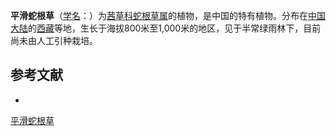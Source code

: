 {{Speciesbox
| name = 平滑蛇根草
| status = 
| status_system = 
| image =
| genus = Ophiorrhiza
| species = laevifolia
| authority = H. S. Lo
}}

'''平滑蛇根草'''（[[学名|学名]]：{{lang|la|''Ophiorrhiza laevifolia''}}）为[[茜草科|茜草科]][[蛇根草属|蛇根草属]]的植物，是中国的特有植物。分布在[[中国大陆|中国大陆]]的[[西藏|西藏]]等地，生长于海拔800米至1,000米的地区，见于半常绿雨林下，目前尚未由人工引种栽培。

== 参考文献 ==
<div class="references-small">
* {{cite web| url =http://www.bioinfo.cn/db05/KmzwSpecies.php?action=view&id=19852| title =平滑蛇根草| work =《中国高等植物数据库全库》| publisher =中国科学院微生物研究所| author =昆明植物研究所| accessdate =2009-02-25| deadurl =yes| archiveurl =https://web.archive.org/web/20160305014300/http://www.bioinfo.cn/db05/KmzwSpecies.php?action=view&id=19852| archivedate =2016-03-05}}
</div>
{{Taxonbar|from=Q11061177}}

[[Category:蛇根草属|平滑蛇根草]]


{{植物小作品}}